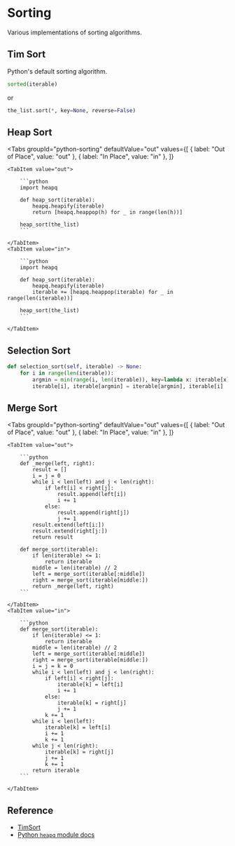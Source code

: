 
# Sorting

Various implementations of sorting algorithms.

## Tim Sort

Python's default sorting algorithm.

```python
sorted(iterable)
```

or

```python
the_list.sort(*, key=None, reverse=False)
```

## Heap Sort

<Tabs
    groupId="python-sorting"
    defaultValue="out"
    values={[
        { label: "Out of Place", value: "out" },
        { label: "In Place", value: "in" },
    ]}
>
    <TabItem value="out">

        ```python
        import heapq

        def heap_sort(iterable):
            heapq.heapify(iterable)
            return [heapq.heappop(h) for _ in range(len(h))]

        heap_sort(the_list)
        ```

    </TabItem>
    <TabItem value="in">

        ```python
        import heapq

        def heap_sort(iterable):
            heapq.heapify(iterable)
            iterable += [heapq.heappop(iterable) for _ in range(len(iterable))]

        heap_sort(the_list)
        ```

    </TabItem>

</Tabs>

## Selection Sort

```python
def selection_sort(self, iterable) -> None:
    for i in range(len(iterable)):
        argmin = min(range(i, len(iterable)), key=lambda x: iterable[x])
        iterable[i], iterable[argmin] = iterable[argmin], iterable[i]
```

## Merge Sort

<Tabs
    groupId="python-sorting"
    defaultValue="out"
    values={[
        { label: "Out of Place", value: "out" },
        { label: "In Place", value: "in" },
    ]}
>
    <TabItem value="out">

        ```python
        def _merge(left, right):
            result = []
            i = j = 0
            while i < len(left) and j < len(right):
                if left[i] < right[j]:
                    result.append(left[i])
                    i += 1
                else:
                    result.append(right[j])
                    j += 1
            result.extend(left[i:])
            result.extend(right[j:])
            return result

        def merge_sort(iterable):
            if len(iterable) <= 1:
                return iterable
            middle = len(iterable) // 2
            left = merge_sort(iterable[:middle])
            right = merge_sort(iterable[middle:])
            return _merge(left, right)
        ```

    </TabItem>
    <TabItem value="in">

        ```python
        def merge_sort(iterable):
            if len(iterable) <= 1:
                return iterable
            middle = len(iterable) // 2
            left = merge_sort(iterable[:middle])
            right = merge_sort(iterable[middle:])
            i = j = k = 0
            while i < len(left) and j < len(right):
                if left[i] < right[j]:
                    iterable[k] = left[i]
                    i += 1
                else:
                    iterable[k] = right[j]
                    j += 1
                k += 1
            while i < len(left):
                iterable[k] = left[i]
                i += 1
                k += 1
            while j < len(right):
                iterable[k] = right[j]
                j += 1
                k += 1
            return iterable
        ```

    </TabItem>

</Tabs>

## Reference

- [TimSort](https://en.wikipedia.org/wiki/Timsort)
- [Python `heapq` module docs](https://docs.python.org/3/library/bisect.html#examples)
